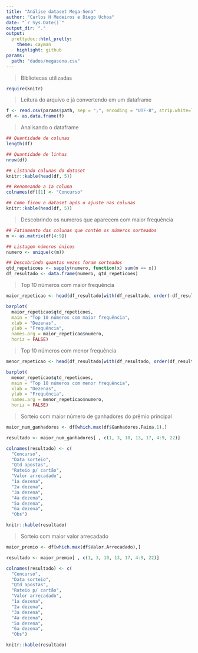 ```yaml
---
title: "Análise dataset Mega-Sena"
author: "Carlos H Medeiros e Diego Uchoa"
date: "`r Sys.Date()`"
output_dir: "."
output:
  prettydoc::html_pretty:
    theme: cayman
    highlight: github
params:
  path: "dados/megasena.csv"
---
```


> Bibliotecas utilizadas

```r
require(knitr)
```

> Leitura do arquivo e já convertendo em um dataframe

```r
f <- read.csv(params$path, sep = ";", encoding = "UTF-8", strip.white=TRUE)
df <- as.data.frame(f)
```

> Analisando o dataframe

```r
## Quantidade de colunas
length(df)

## Quantidade de linhas
nrow(df)

## Listando colunas do dataset
knitr::kable(head(df, 5))

## Renomeando a 1a coluna
colnames(df)[1] <- "Concurso"

## Como ficou o dataset após o ajuste nas colunas
knitr::kable(head(df, 5))
```

> Descobrindo os numeros que aparecem com maior frequência

```r
## Fatiamento das colunas que contém os números sorteados
m <- as.matrix(df[4:9])

## Listagem números únicos
numero <- unique(c(m))

## Descobrindo quantas vezes foram sorteados
qtd_repeticoes <- sapply(numero, function(x) sum(m == x))
df_resultado <- data.frame(numero, qtd_repeticoes)
```

> Top 10 números com maior frequência

```r
maior_repeticao <- head(df_resultado[with(df_resultado, order(-df_resultado$qtd_repeticoes)), ], 10)

barplot(
  maior_repeticao$qtd_repeticoes,
  main = "Top 10 números com maior frequência",
  xlab = "Dezenas",
  ylab = "Frequência",
  names.arg = maior_repeticao$numero,
  horiz = FALSE)
```

> Top 10 números com menor frequência

```r
menor_repeticao <- head(df_resultado[with(df_resultado, order(df_resultado$qtd_repeticoes)), ], 10)

barplot(
  menor_repeticao$qtd_repeticoes,
  main = "Top 10 números com menor frequência",
  xlab = "Dezenas",
  ylab = "Frequência",
  names.arg = menor_repeticao$numero,
  horiz = FALSE)
```

> Sorteio com maior número de ganhadores do prêmio principal

```r
maior_num_ganhadores <- df[which.max(df$Ganhadores.Faixa.1),]

resultado <- maior_num_ganhadores[ , c(1, 3, 10, 13, 17, 4:9, 22)]

colnames(resultado) <- c(
  "Concurso", 
  "Data sorteio", 
  "Qtd apostas", 
  "Rateio p/ cartão", 
  "Valor arrecadado",
  "1a dezena",
  "2a dezena",
  "3a dezena",
  "4a dezena",
  "5a dezena",
  "6a dezena",
  "Obs")

knitr::kable(resultado)
```

> Sorteio com maior valor arrecadado

```r
maior_premio <- df[which.max(df$Valor.Arrecadado),]

resultado <- maior_premio[ , c(1, 3, 10, 13, 17, 4:9, 22)]

colnames(resultado) <- c(
  "Concurso", 
  "Data sorteio", 
  "Qtd apostas", 
  "Rateio p/ cartão", 
  "Valor arrecadado",
  "1a dezena",
  "2a dezena",
  "3a dezena",
  "4a dezena",
  "5a dezena",
  "6a dezena",
  "Obs")

knitr::kable(resultado)
```